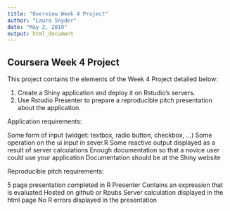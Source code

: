 ---
title: "Overview Week 4 Project"
author: "Laura Snyder"
date: "May 2, 2019"
output: html_document
---

## Coursera Week 4 Project

This project contains the elements of the Week 4 Project detailed below:

1. Create a Shiny application and deploy it on Rstudio's servers.
2. Use Rstudio Presenter to prepare a reproducible pitch presentation about the application.

Application requirements:

Some form of input (widget: textbox, radio button, checkbox, ...)
Some operation on the ui input in sever.R
Some reactive output displayed as a result of server calculations
Enough documentation so that a novice user could use your application
Documentation should be at the Shiny website

Reproducible pitch requirements:

5 page presentation completed in R Presenter
Contains an expression that is evaluated
Hosted on github or Rpubs
Server calculation displayed in the html page
No R errors displayed in the presentation


